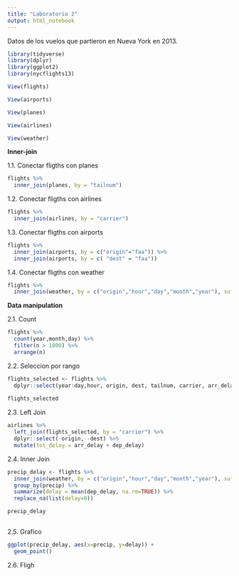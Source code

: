 ```yaml
---
title: "Laboratorio 2"
output: html_notebook
---
```


Datos de los vuelos que partieron en Nueva York en 2013. 

```r
library(tidyverse)
library(dplyr)
library(ggplot2)
library(nycflights13)

View(flights)

View(airports)

View(planes)

View(airlines)

View(weather)


```

**Inner-join**

1.1. Conectar fligths con planes

```r
flights %>%
  inner_join(planes, by = "tailnum")

```
1.2. Conectar fligths con airlines
```r
flights %>%
  inner_join(airlines, by = "carrier")
```

1.3. Conectar fligths con airports
```r
flights %>%
  inner_join(airports, by = c("origin"="faa")) %>%
  inner_join(airports, by = c( "dest" = "faa"))
```
1.4. Conectar fligths con weather
```r
flights %>%
  inner_join(weather, by = c("origin","hour","day","month","year"), suffix=c("_flight","_weather"))
```
**Data manipulation**

2.1. Count

```r
flights %>%
  count(year,month,day) %>%
  filter(n > 1000) %>%
  arrange(n)
```
2.2. Seleccion por rango

```r

flights_selected <- flights %>%
  dplyr::select(year:day,hour, origin, dest, tailnum, carrier, arr_delay, dep_delay)
  
flights_selected
```
 2.3. Left Join
```r
airlines %>%
  left_join(flights_selected, by = "carrier") %>%
  dplyr::select(-origin, -dest) %>%
  mutate(tot_delay = arr_delay + dep_delay)

```
 2.4. Inner Join
 
```r

precip_delay <- flights %>%
  inner_join(weather, by = c("origin","hour","day","month","year"), suffix=c("_flight","_weather")) %>%
  group_by(precip) %>%
  summarize(delay = mean(dep_delay, na.rm=TRUE)) %>%
  replace_na(list(delay=0))

precip_delay
  
```
 2.5. Grafico
```r

ggplot(precip_delay, aes(x=precip, y=delay)) +
  geom_point()
```
 2.6. Fligh
